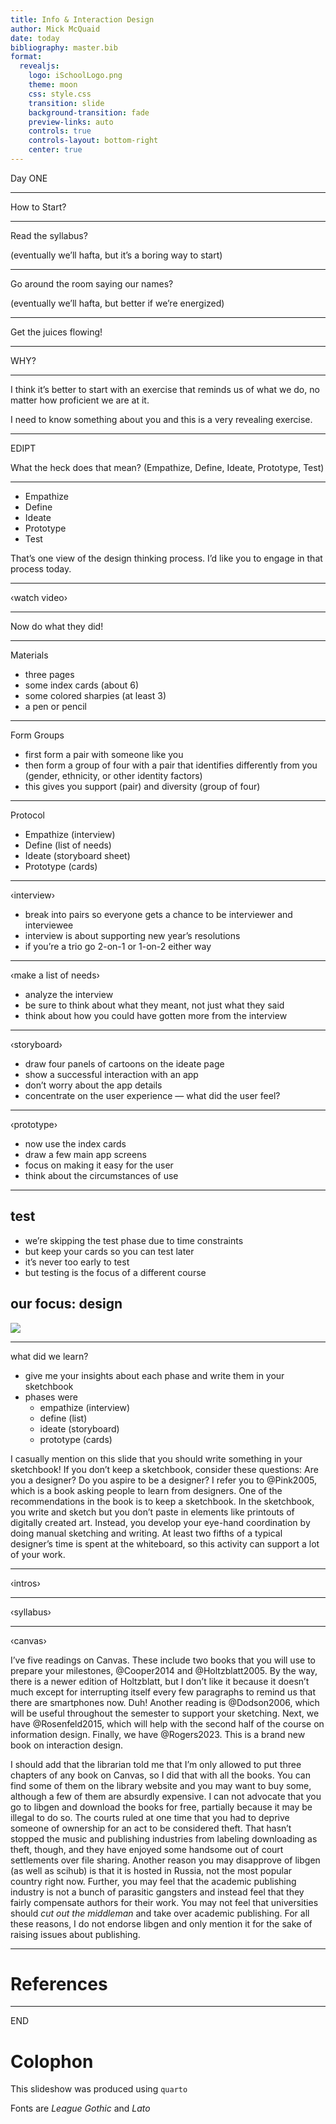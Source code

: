 ```yaml
---
title: Info & Interaction Design
author: Mick McQuaid
date: today
bibliography: master.bib
format:
  revealjs:
    logo: iSchoolLogo.png
    theme: moon
    css: style.css
    transition: slide
    background-transition: fade
    preview-links: auto
    controls: true
    controls-layout: bottom-right
    center: true
---
```


::: {.r-fit-text}
Day ONE
:::

---

::: {.r-fit-text}
How to Start?
:::

---

::: {.r-fit-text}
Read the syllabus?
:::

(eventually we'll hafta, but it's a boring way to start)

---

::: {.r-fit-text}
Go around the room saying our names?
:::

(eventually we'll hafta, but better if we're energized)

---

::: {.r-fit-text}
Get the juices flowing!
:::

---

::: {.r-fit-text}
WHY?
:::

---

I think it's better to start with an exercise that reminds us of what we do, no matter how proficient we are at it.

I need to know something about you and this is a very revealing exercise.

---

::: {.r-fit-text}
EDIPT
:::

::: {.notes}
What the heck does that mean? (Empathize, Define, Ideate, Prototype, Test)
:::

---

- Empathize
- Define
- Ideate
- Prototype
- Test

::: {.notes}
That's one view of the design thinking process. I'd like you to engage in that process today.
:::

---

::: {.r-fit-text}
‹watch video›
:::

---

::: {.r-fit-text}
Now do what they did!
:::

---

::: {.r-fit-text}
Materials
:::

- three pages
- some index cards (about 6)
- some colored sharpies (at least 3)
- a pen or pencil

---

::: {.r-fit-text}
Form Groups
:::

- first form a pair with someone like you
- then form a group of four with a pair that identifies differently from you (gender, ethnicity, or other identity factors)
- this gives you support (pair) and diversity (group of four)

---

::: {.r-fit-text}
Protocol
:::

- Empathize (interview)
- Define (list of needs)
- Ideate (storyboard sheet)
- Prototype (cards)

---

::: {.r-fit-text}
‹interview›
:::

- break into pairs so everyone gets a chance to be interviewer and interviewee
- interview is about supporting new year's resolutions
- if you're a trio go 2-on-1 or 1-on-2 either way

---

::: {.r-fit-text}
‹make a list of needs›
:::

- analyze the interview
- be sure to think about what they meant, not just what they said
- think about how you could have gotten more from the interview

---

::: {.r-fit-text}
‹storyboard›
:::

- draw four panels of cartoons on the ideate page
- show a successful interaction with an app
- don't worry about the app details
- concentrate on the user experience &mdash; what did the user feel?

---

::: {.r-fit-text}
‹prototype›
:::

- now use the index cards
- draw a few main app screens
- focus on making it easy for the user
- think about the circumstances of use

---

## test
- we're skipping the test phase due to time constraints
- but keep your cards so you can test later
- it's never too early to test
- but testing is the focus of a different course

## our focus: design
![](fiIterativeSWdevel.png){fig-alt="iterative cycle: design, prototype, evaluate"}

---

::: {.r-fit-text}
what did we learn?
:::

- give me your insights about each phase and write them in your sketchbook
- phases were
  - empathize (interview)
  - define (list)
  - ideate (storyboard)
  - prototype (cards)

::: {.notes}

I casually mention on this slide that you should write something in your sketchbook! If you don't keep a sketchbook, consider these questions: Are you a designer? Do you aspire to be a designer? I refer you to @Pink2005, which is a book asking people to learn from designers. One of the recommendations in the book is to keep a sketchbook. In the sketchbook, you write and sketch but you don't paste in elements like printouts of digitally created art. Instead, you develop your eye-hand coordination by doing manual sketching and writing. At least two fifths of a typical designer's time is spent at the whiteboard, so this activity can support a lot of your work.

:::

---

::: {.r-fit-text}
‹intros›
:::

---

::: {.r-fit-text}
‹syllabus›
:::

---

::: {.r-fit-text}
‹canvas›
:::

::: {.notes}
I've five readings on Canvas. These include two books that you will use to prepare your milestones, @Cooper2014 and @Holtzblatt2005. By the way, there is a newer edition of Holtzblatt, but I don't like it because it doesn't much except for interrupting itself every few paragraphs to remind us that there are smartphones now. Duh! Another reading is @Dodson2006, which will be useful throughout the semester to support your sketching. Next, we have @Rosenfeld2015, which will help with the second half of the course on information design. Finally, we have @Rogers2023. This is a brand new book on interaction design.

I should add that the librarian told me that I'm only allowed to put three chapters of any book on Canvas, so I did that with all the books. You can find some of them on the library website and you may want to buy some, although a few of them are absurdly expensive. I can not advocate that you go to libgen and download the books for free, partially because it may be illegal to do so. The courts ruled at one time that you had to deprive someone of ownership for an act to be considered theft. That hasn't stopped the music and publishing industries from labeling downloading as theft, though, and they have enjoyed some handsome out of court settlements over file sharing. Another reason you may disapprove of libgen (as well as scihub) is that it is hosted in Russia, not the most popular country right now. Further, you may feel that the academic publishing industry is not a bunch of parasitic gangsters and instead feel that they fairly compensate authors for their work. You may not feel that universities should *cut out the middleman* and take over academic publishing. For all these reasons, I do not endorse libgen and only mention it for the sake of raising issues about publishing.

:::

---

# References

::: {#refs}
:::

---

::: {.r-fit-text}
END
:::

# Colophon

This slideshow was produced using `quarto`

Fonts are *League Gothic* and *Lato*

